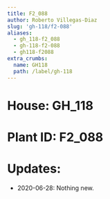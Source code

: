```yaml
---
title: F2_088
author: Roberto Villegas-Diaz
slug: 'gh-118/f2-088'
aliases:
  - gh_118-f2_088
  - gh-118-f2-088
  - gh118-f2088
extra_crumbs:
  name: GH118
  path: /label/gh-118
---
```


# **House**: GH_118
# **Plant ID**: F2_088
# **Updates**: 
 - 2020-06-28: Nothing new.
